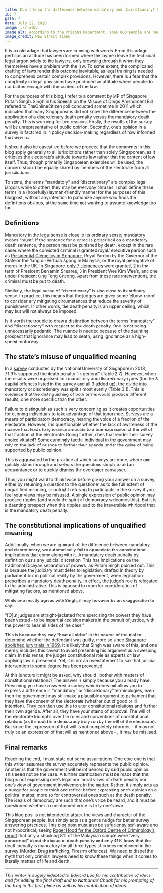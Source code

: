 ---
title: Don’t know the difference between mandatory and discretionary? Someone must (or may) die...
ID: 7
path: 7
date: July 22, 2020
image: ./7.webp
image_alt: According to the Prisons Department, some 800 people are now on death row after being convicted of drug trafficking
image_credit: New Strait Times
---

It is an old adage that lawyers are cunning with words. From this adage perhaps an attitude has been formed where the laymen leave the technical legal jargon solely to the lawyers, only browsing through it when they themselves have a problem with the law. To some extent, the complicated drafting of laws render this outcome inevitable, as legal training is needed to comprehend certain complex provisions. However, there is a fear that the complexity in legal provisions have produced an attitude where people do not bother enough with the content of the law.

For the purposes of this blog, I refer to a comment by MP of Singapore Pritam Singh. Singh in his <a href="https://www2.wp.sg/speech-on-misuse-of-drugs-amendment-bill-mp-pritam-singh/">Speech on the Misuse of Drugs Amendment Bill</a> referred to TheOnlineCitizen poll conducted sometime in 2011 which indicated that many Singaporeans did not know the difference between the application of a discretionary death penalty versus the mandatory death penalty. This is worrying for two reasons. Firstly, the results of the survey will be unrepresentative of public opinion. Secondly, one’s opinion in a survey in factored in in policy decision-making regardless of how informed that view is.

It should also be caveat-ed before we proceed that the comments in this blog apply generally to all jurisdictions rather than solely Singaporean, as it critiques the electorate’s attitude towards law rather that the content of law itself. Thus, though primarily Singaporean examples will be used, the concern should be equally shared by members of the electorate from all jurisdictions.

To some, the terms “mandatory” and “discretionary” are complex legal jargons while to others they may be everyday phrases. I shall define these terms in a (hopefully) layman-friendly manner for the purposes of this blogpost, without any intention to patronize anyone who finds the definitions obvious, at the same time not wanting to assume knowledge too far.

## Definitions

Mandatory in the legal sense is close to its ordinary sense; mandatory means “must”. If the sentence for a crime is prescribed as a mandatory death sentence, the person must be punished by death, except in the rare cases where the convicted criminal is granted royal/ executive pardon such as <a href="https://singaporelegaladvice.com/law-articles/presidential-clemency">Presidential Clemency in Singapore</a>, Royal Pardon by the Governor of the State or the Yang di-Pertuan Agong in Malaysia, or the royal prerogative of mercy in the UK. In Singapore, <a href="http://theindependent.sg/nathan-grants-zero-presidential-pardon-during-his-2-terms/">only 7 clemencies</a> were granted, 2 in the term of President Benjamin Sheares, 3 in President Wee Kim Wee’s, and one under President Ong Teng Cheong. Apart from these rare interventions, the criminal must be put to death.

Similarly, the legal sense of “discretionary” is also close to its ordinary sense. In practice, this means that the judges are given some ‘elbow-room’ to consider any mitigating circumstances that reduce the severity of punishment. In other words, the death penalty is an upper ceiling, which may but will not always be imposed.

Is it worth the trouble to draw a distinction between the terms “mandatory” and “discretionary” with respect to the death penalty. One is not being unnecessarily pedantic. The nuance is needed because of the daunting prospect that ignorance may lead to death, using ignorance as a high-speed motorway.

## The state’s misuse of unqualified meaning

In a <a href="https://law.nus.edu.sg/wps/pdfs/002_2018_Chan%20Wing%20Cheong.pdf">survey</a> conducted by the National University of Singapore in 2018, 71.9% supported the death penalty “in general” (Table 2.7). However, when the results were organised into mandatory and discretionary types (for the 3 capital offences listed in the survey and all 3 added up), the divide into mandatory or discretionary was split almost evenly (Table 3.1). This is evidence that the distinguishing of both terms would produce different results, one more specific than the other.

Failure to distinguish as such is very concerning as it creates opportunities for cunning individuals to take advantage of that ignorance. Surveys are a means of participatory democracy, hearing the voice of a fraction of the electorate. However, it is questionable whether the lack of awareness of the nuance that leads to ignorance amounts to a true expression of the will of that fraction of the electorate. Going further, does that render their survey choice vitiated? Some cunningly tactful individual in the government may rely on the lack of nuance to further their agenda under the guise of being supported by public opinion.

This is aggravated by the practice at which surveys are done, where one quickly skims through and selects the questions simply to aid an acquaintance or to quickly dismiss the overeager canvasser.

Thus, you might want to think twice before giving your answer on a survey, either by returning a question to the questioner as to the full extent of unqualified meaning, or outright refusing to participate in the survey if you feel your views may be misused. A single expression of public opinion may produce ripples (and surely the spirit of democracy welcomes this). But it is a daunting prospect when this ripples lead to the irreversible whirlpool that is the mandatory death penalty.

## The constitutional implications of unqualified meaning

Additionally, when we are ignorant of the difference between mandatory and discretionary, we automatically fail to appreciate the constitutional implications that come along with it. A mandatory death penalty by definition ousts any judicial discretion. This has implications on the traditional Diceyan separation of powers, as Pritam Singh pointed out. This is because the judiciary must defer to legislation, drafted in theory by parliament but in political reality by the government, when legislation prescribes a mandatory death penalty. In effect, the judge’s role is relegated to the administrative. This is opposed to room for consideration of mitigating factors, as mentioned above.

While one mostly agrees with Singh, it may however be an exaggeration to say:

“[O]ur judges are straight-jacketed from exercising the powers they have been vested – to be impartial decision makers in the pursuit of justice, with the power to hear all sides of the case.”

This is because they may “hear all sides” in the course of the trial to determine whether the defendant was guilty, more so since <a href="https://www.supremecourt.gov.sg/about-us/the-supreme-court/supreme-court-jurisdiction">Singapore abolished jury trials in 1969</a>. It is likely that Singh was aware of this, and one merely includes this caveat to avoid presenting his argument as a sweeping claim. In this sense, the judges constitutional role as experts on law applying law is preserved. Yet, it is not an overstatement to say that judicial intervention to some degree has been prevented.

At this juncture it might be asked, why should I bother with matters of constitutional relations? The answer is simply because you already have. Presuming you have answered a survey which does not allow you to express a difference in “mandatory” or “discretionary” terminologies, even then the government may still make a plausible argument to parliament that they have the consent of the electorate (whether out of good or ill intention). They can then use this to alter constitutional relations and further their own agenda. After all, they have your stamp of approval. The will of the electorate triumphs over the rules and conventions of constitutional relations (as it should in a democracy truly run by the will of the electorate). But since the expression of that will is not completely informed - it may not truly be an expression of that will as mentioned above - , it may be misused.

## Final remarks

Reaching the end, I must state out some assumptions. One core one is that this writer assumes the survey accurately represents the public opinion. Another is that the government will be influenced by said public opinion. This need not be the case. A further clarification must be made that this blog is not expressing one’s legal nor moral views of death penalty nor one’s view of government involvement in the matter. Rather, it simply acts as a nudge for people to think and reflect before expressing one’s opinion on a political matter, more so for controversial ones such as the death penalty. The ideals of democracy are such that one’s voice be heard, and it must be questioned whether an uninformed voice is truly one’s own.

This blog post is not intended to attack the views and character of the Singaporean people, but simply acts as a gentle nudge for better survey answering practices. This blog post must also be sufficiently self-aware and not hypocritical, seeing <a href="https://www.deathpenaltyproject.org/wp-content/uploads/2018/02/Malaysia-report.pdf">Roger Hood for the Oxford Centre of Criminology’s report</a> that only a shocking 8% of the Malaysian sample were “very concerned” about the issue of death penalty and only 41% knew that the death penalty is mandatory for all three types of crimes mentioned in the survey (Murder, Drug trafficking, Firearm offences). We need to dispel the myth that only criminal lawyers need to know these things when it comes to literally matters of life and death.

---

_This writer is hugely indebted to Edward Lee for his contribution of ideas and for editing the final draft and to Nathanael Chuah for his prompting of the blog in the first place as well as his contribution of ideas._
